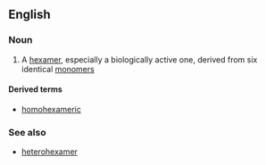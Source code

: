 ==English==

===Noun===
{{en-noun}}

# {{context|chemistry|biochemistry|lang=en}} A [[hexamer]], especially a biologically active one, derived from six identical [[monomer]]s

====Derived terms====
* [[homohexameric]]

===See also===
* [[heterohexamer]]